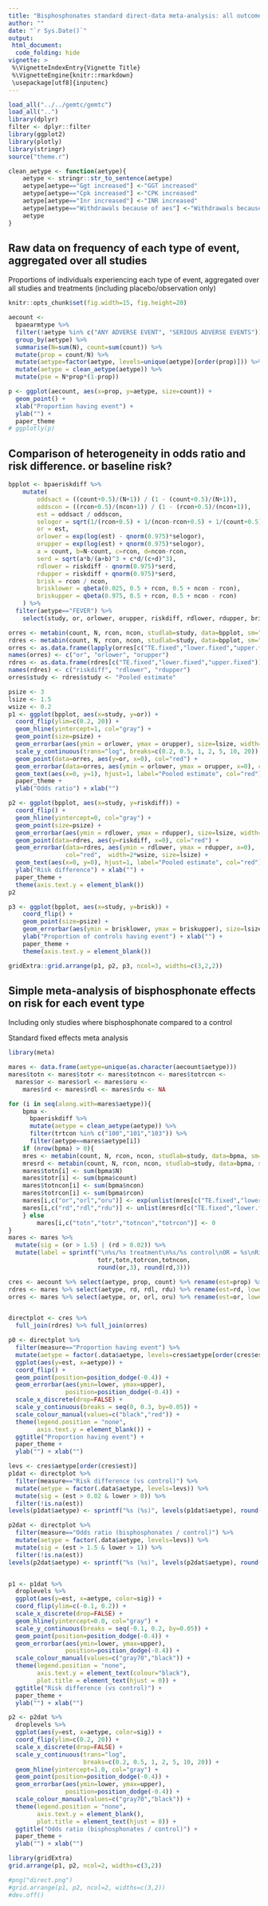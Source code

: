 ```yaml
---
title: "Bisphosphonates standard direct-data meta-analysis: all outcomes"
author: ""
date: "`r Sys.Date()`"
output:
 html_document:
  code_folding: hide
vignette: >
 %\VignetteIndexEntry{Vignette Title}
 %\VignetteEngine{knitr::rmarkdown}
 \usepackage[utf8]{inputenc}
---
```


```r

load_all("../../gemtc/gemtc")
load_all("..")
library(dplyr)
filter <- dplyr::filter
library(ggplot2)
library(plotly)
library(stringr)
source("theme.r")

clean_aetype <- function(aetype){
    aetype <- stringr::str_to_sentence(aetype)
    aetype[aetype=="Ggt increased"] <-"GGT increased"
    aetype[aetype=="Cpk increased"] <-"CPK increased"
    aetype[aetype=="Inr increased"] <-"INR increased"
    aetype[aetype=="Withdrawals because of aes"] <-"Withdrawals because of AEs"
    aetype
}

```


## Raw data on frequency of each type of event, aggregated over all studies 

Proportions of individuals experiencing each type of event, aggregated over all studies and treatments (including placebo/observation only)

```r
knitr::opts_chunk$set(fig.width=15, fig.height=20)
```

```r

aecount <- 
  bpaearmtype %>%
  filter(!aetype %in% c("ANY ADVERSE EVENT", "SERIOUS ADVERSE EVENTS")) %>% 
  group_by(aetype) %>%
  summarise(N=sum(N), count=sum(count)) %>%
  mutate(prop = count/N) %>%
  mutate(aetype=factor(aetype, levels=unique(aetype)[order(prop)])) %>%
  mutate(aetype = clean_aetype(aetype)) %>% 
  mutate(pse = N*prop*(1-prop))

p <- ggplot(aecount, aes(x=prop, y=aetype, size=count)) + 
  geom_point() +
  xlab("Proportion having event") +
  ylab("") +
  paper_theme
# ggplotly(p)

```

## Comparison of heterogeneity in odds ratio and risk difference. or baseline risk? 

```r

bpplot <- bpaeriskdiff %>%
    mutate(
        oddsact = ((count+0.5)/(N+1)) / (1 - (count+0.5)/(N+1)),
        oddscon = ((rcon+0.5)/(ncon+1)) / (1 - (rcon+0.5)/(ncon+1)),
        est = oddsact / oddscon,
        selogor = sqrt(1/(rcon+0.5) + 1/(ncon-rcon+0.5) + 1/(count+0.5) + 1/(N-count+0.5)),
        or = est, 
        orlower = exp(log(est) - qnorm(0.975)*selogor),
        orupper = exp(log(est) + qnorm(0.975)*selogor),
        a = count, b=N-count, c=rcon, d=ncon-rcon,
        serd = sqrt(a*b/(a+b)^3 + c*d/(c+d)^3),
        rdlower = riskdiff - qnorm(0.975)*serd,
        rdupper = riskdiff + qnorm(0.975)*serd,
        brisk = rcon / ncon, 
        brisklower = qbeta(0.025, 0.5 + rcon, 0.5 + ncon - rcon),
        briskupper = qbeta(0.975, 0.5 + rcon, 0.5 + ncon - rcon)
    ) %>%
  filter(aetype=="FEVER") %>%
    select(study, or, orlower, orupper, riskdiff, rdlower, rdupper, brisk, brisklower, briskupper, count, N, rcon, ncon)

orres <- metabin(count, N, rcon, ncon, studlab=study, data=bpplot, sm="OR")
rdres <- metabin(count, N, rcon, ncon, studlab=study, data=bpplot, sm="RD")
orres <- as.data.frame(lapply(orres[c("TE.fixed","lower.fixed","upper.fixed")], exp))
names(orres) <- c("or", "orlower", "orupper")
rdres <- as.data.frame(rdres[c("TE.fixed","lower.fixed","upper.fixed")])
names(rdres) <- c("riskdiff", "rdlower", "rdupper")
orres$study <- rdres$study <- "Pooled estimate"

psize <- 3
lsize <- 1.5
wsize <- 0.2
p1 <- ggplot(bpplot, aes(x=study, y=or)) +
  coord_flip(ylim=c(0.2, 20)) +
  geom_hline(yintercept=1, col="gray") + 
  geom_point(size=psize) +
  geom_errorbar(aes(ymin = orlower, ymax = orupper), size=lsize, width=wsize) +
  scale_y_continuous(trans="log", breaks=c(0.2, 0.5, 1, 2, 5, 10, 20)) + 
  geom_point(data=orres, aes(y=or, x=0), col="red") +
  geom_errorbar(data=orres, aes(ymin = orlower, ymax = orupper, x=0), col="red",  width=2*wsize, size=lsize) +
  geom_text(aes(x=0, y=1), hjust=1, label="Pooled estimate", col="red") + 
  paper_theme + 
  ylab("Odds ratio") + xlab("")

p2 <- ggplot(bpplot, aes(x=study, y=riskdiff)) +
  coord_flip() + 
  geom_hline(yintercept=0, col="gray") + 
  geom_point(size=psize) +
  geom_errorbar(aes(ymin = rdlower, ymax = rdupper), size=lsize, width=wsize) +
  geom_point(data=rdres, aes(y=riskdiff, x=0), col="red") +
  geom_errorbar(data=rdres, aes(ymin = rdlower, ymax = rdupper, x=0),
                col="red",  width=2*wsize, size=lsize) +
  geom_text(aes(x=0, y=0), hjust=1, label="Pooled estimate", col="red") + 
  ylab("Risk difference") + xlab("") +
  paper_theme + 
  theme(axis.text.y = element_blank())
p2

p3 <- ggplot(bpplot, aes(x=study, y=brisk)) +
    coord_flip() + 
    geom_point(size=psize) +
    geom_errorbar(aes(ymin = brisklower, ymax = briskupper), size=lsize, width=wsize) +
    ylab("Proportion of controls having event") + xlab("") + 
    paper_theme + 
    theme(axis.text.y = element_blank())

gridExtra::grid.arrange(p1, p2, p3, ncol=3, widths=c(3,2,2))


```


## Simple meta-analysis of bisphosphonate effects on risk for each event type

Including only studies where bisphosphonate compared to a control 

Standard fixed effects meta analysis

```r

library(meta)

mares <- data.frame(aetype=unique(as.character(aecount$aetype)))
mares$totn <- mares$totr <- mares$totncon <- mares$totrcon <-
  mares$or <- mares$orl <- mares$oru <- 
    mares$rd <- mares$rdl <- mares$rdu <- NA

for (i in seq(along.with=mares$aetype)){ 
    bpma <-
      bpaeriskdiff %>%
      mutate(aetype = clean_aetype(aetype)) %>% 
      filter(trtcon %in% c("100","101","103")) %>%
      filter(aetype==mares$aetype[i])
    if (nrow(bpma) > 0){
    mres <- metabin(count, N, rcon, ncon, studlab=study, data=bpma, sm="OR")
    mresrd <- metabin(count, N, rcon, ncon, studlab=study, data=bpma, sm="RD")
    mares$totn[i] <- sum(bpma$N) 
    mares$totr[i] <- sum(bpma$count) 
    mares$totncon[i] <- sum(bpma$ncon) 
    mares$totrcon[i] <- sum(bpma$rcon)
    mares[i,c("or","orl","oru")] <- exp(unlist(mres[c("TE.fixed","lower.fixed","upper.fixed")]))
    mares[i,c("rd","rdl","rdu")] <- unlist(mresrd[c("TE.fixed","lower.fixed","upper.fixed")])
    } else
        mares[i,c("totn","totr","totncon","totrcon")] <- 0
}
mares <- mares %>%
  mutate(sig = (or > 1.5) | (rd > 0.02)) %>%
  mutate(label = sprintf("\n%s/%s treatment\n%s/%s control\nOR = %s\nRisk difference = %s",                         
                         totr,totn,totrcon,totncon,
                         round(or,3), round(rd,3)))

```


```r

cres <- aecount %>% select(aetype, prop, count) %>% rename(est=prop) %>% mutate(measure="Proportion having event")
rdres <- mares %>% select(aetype, rd, rdl, rdu) %>% rename(est=rd, lower=rdl, upper=rdu) %>% mutate(measure="Risk difference (vs control)") %>% mutate(aetype=as.character(aetype))
orres <- mares %>% select(aetype, or, orl, oru) %>% rename(est=or, lower=orl, upper=oru) %>% mutate(measure="Odds ratio (bisphosphonates / control)") %>% mutate(aetype=as.character(aetype))


directplot <- cres %>%
  full_join(rdres) %>% full_join(orres)

p0 <- directplot %>%
  filter(measure=="Proportion having event") %>% 
  mutate(aetype = factor(.data$aetype, levels=cres$aetype[order(cres$est)])) %>%
  ggplot(aes(y=est, x=aetype)) +
  coord_flip() + 
  geom_point(position=position_dodge(-0.4)) +
  geom_errorbar(aes(ymin=lower, ymax=upper),
                position=position_dodge(-0.4)) +
  scale_x_discrete(drop=FALSE) + 
  scale_y_continuous(breaks = seq(0, 0.3, by=0.05)) + 
  scale_colour_manual(values=c("black","red")) +
  theme(legend.position = "none",
        axis.text.y = element_blank()) +
  ggtitle("Proportion having event") + 
  paper_theme + 
  ylab("") + xlab("") 

levs <- cres$aetype[order(cres$est)]
p1dat <- directplot %>%
  filter(measure=="Risk difference (vs control)") %>% 
  mutate(aetype = factor(.data$aetype, levels=levs)) %>%
  mutate(sig = (est > 0.02 & lower > 0)) %>%
  filter(!is.na(est))
levels(p1dat$aetype) <- sprintf("%s (%s)", levels(p1dat$aetype), round(cres$est[order(cres$est)],2))

p2dat <- directplot %>%
  filter(measure=="Odds ratio (bisphosphonates / control)") %>% 
  mutate(aetype = factor(.data$aetype, levels=levs)) %>%  
  mutate(sig = (est > 1.5 & lower > 1)) %>% 
  filter(!is.na(est))
levels(p2dat$aetype) <- sprintf("%s (%s)", levels(p2dat$aetype), round(cres$est[order(cres$est)],2))


p1 <- p1dat %>%
  droplevels %>% 
  ggplot(aes(y=est, x=aetype, color=sig)) +
  coord_flip(ylim=c(-0.1, 0.2)) + 
  scale_x_discrete(drop=FALSE) +
  geom_hline(yintercept=0.0, col="gray") + 
  scale_y_continuous(breaks = seq(-0.1, 0.2, by=0.05)) + 
  geom_point(position=position_dodge(-0.4)) +
  geom_errorbar(aes(ymin=lower, ymax=upper),
                position=position_dodge(-0.4)) +
  scale_colour_manual(values=c("gray70","black")) +
  theme(legend.position = "none",
        axis.text.y = element_text(colour="black"),
        plot.title = element_text(hjust = 0)) +
  ggtitle("Risk difference (vs control)") + 
  paper_theme + 
  ylab("") + xlab("") 

p2 <- p2dat %>%
  droplevels %>% 
  ggplot(aes(y=est, x=aetype, color=sig)) +
  coord_flip(ylim=c(0.2, 20)) + 
  scale_x_discrete(drop=FALSE) + 
  scale_y_continuous(trans="log",
                     breaks=c(0.2, 0.5, 1, 2, 5, 10, 20)) +
  geom_hline(yintercept=1.0, col="gray") + 
  geom_point(position=position_dodge(-0.4)) +
  geom_errorbar(aes(ymin=lower, ymax=upper),
                position=position_dodge(-0.4)) +
  scale_colour_manual(values=c("gray70","black")) +
  theme(legend.position = "none",
        axis.text.y = element_blank(),
        plot.title = element_text(hjust = 0)) + 
  ggtitle("Odds ratio (bisphosphonates / control)") + 
  paper_theme + 
  ylab("") + xlab("") 

library(gridExtra)
grid.arrange(p1, p2, ncol=2, widths=c(3,2))

#png("direct.png")
#grid.arrange(p1, p2, ncol=2, widths=c(3,2))
#dev.off() 

```
